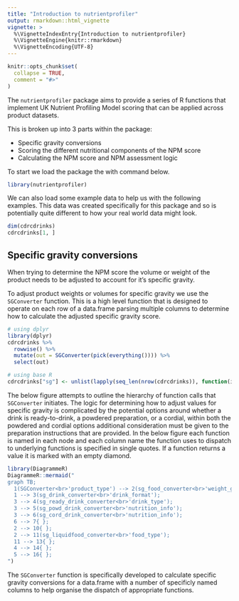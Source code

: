 ```yaml
---
title: "Introduction to nutrientprofiler"
output: rmarkdown::html_vignette
vignette: >
  %\VignetteIndexEntry{Introduction to nutrientprofiler}
  %\VignetteEngine{knitr::rmarkdown}
  %\VignetteEncoding{UTF-8}
---
```


<script src="https://cdn.jsdelivr.net/npm/mermaid/dist/mermaid.min.js"></script>

```r
knitr::opts_chunk$set(
  collapse = TRUE,
  comment = "#>"
)
```

The `nutrientprofiler` package aims to provide a series of R functions that 
implement UK Nutrient Profiling Model scoring that can be applied across product 
datasets.

This is broken up into 3 parts within the package: 

- Specific gravity conversions
- Scoring the different nutritional components of the NPM score
- Calculating the NPM score and NPM assessment logic

To start we load the package the with command below.
```r
library(nutrientprofiler)
```

We can also load some example data to help us with the following examples.
This data was created specifically for this package and so is potentially 
quite different to how your real world data might look.

```r
dim(cdrcdrinks)
cdrcdrinks[1, ]
```

## Specific gravity conversions

When trying to determine the NPM score the volume or weight of the product needs
to be adjusted to account for it's specific gravity. 

To adjust product weights or volumes for specific gravity we use the `SGConverter`
function. This is a high level function that is designed to operate on each row of 
a data.frame parsing multiple columns to determine how to calculate the adjusted 
specific gravity score.

```r
# using dplyr
library(dplyr)
cdrcdrinks %>%
  rowwise() %>%
  mutate(out = SGConverter(pick(everything()))) %>%
  select(out)

# using base R
cdrcdrinks["sg"] <- unlist(lapply(seq_len(nrow(cdrcdrinks)), function(i) SGConverter(cdrcdrinks[i, ])))
```

The below figure attempts to outline the hierarchy of function calls that `SGConverter` 
initiates. The logic for determining how to adjust values for specific gravity is 
complicated by the potential options around whether a drink is ready-to-drink,
a powdered preparation, or a cordial, within both the powdered and cordial options
additional consideration must be given to the preparation instructions that are provided.
In the below figure each function is named in each node and each column name the function 
uses to dispatch to underlying functions is specified in single quotes. If a function returns
a value it is marked with an empty diamond.

```r
library(DiagrammeR)
DiagrammeR::mermaid("
graph TB;
  1(SGConverter<br>'product_type') --> 2(sg_food_converter<br>'weight_g');
  1 --> 3(sg_drink_converter<br>'drink_format');
  3 --> 4(sg_ready_drink_converter<br>'drink_type');
  3 --> 5(sg_powd_drink_converter<br>'nutrition_info');
  3 --> 6(sg_cord_drink_converter<br>'nutrition_info');
  6 --> 7{ };
  2 --> 10{ };
  2 --> 11(sg_liquidfood_converter<br>'food_type');
  11 --> 13{ };
  4 --> 14{ };
  5 --> 16{ };
")
```

The `SGConverter` function is specifically developed to calculate specific gravity 
conversions for a data.frame with a number of specificly named columns to help 
organise the dispatch of appropriate functions.

